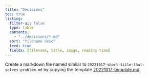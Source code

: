 ```yaml
---
title: "Decisions"
toc: true
listing:
  filter-ui: false
  type: table
  contents:
    - "../decisions/*.md"
  sort: "filename desc"
  feed: true
  fields: [filename, title, image, reading-time]
---
```


Create a markdown file named similar to `20221017-short-title-that-solves-problem.md` by copying the template [20221017-template.md](decisions/20221017-template.md). 